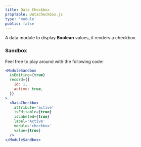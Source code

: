 ```yaml
---
title: Data Checkbox
propTable: DataCheckbox.js
type: 'module'
public: false
---
```


A data module to display **Boolean** values, it renders a checkbox.

### Sandbox

Feel free to play around with the following code:

```jsx
<ModuleSandbox
  isEditing={true}
  record={{
    id: 1,
    active: true,
  }}
>
  <DataCheckbox
    attribute='active'
    isEditable={true}
    isLabeled={true}
    label='Active'
    module='checkbox'
    value={true}
  />
</ModuleSandbox>
```
